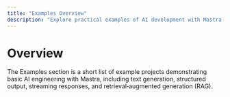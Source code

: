 ```yaml
---
title: "Examples Overview"
description: "Explore practical examples of AI development with Mastra, including text generation, RAG implementations, structured outputs, and multi-modal interactions. Learn how to build AI applications using OpenAI, Anthropic, and Google Gemini."
---
```



# Overview

The Examples section is a short list of example projects demonstrating basic AI engineering with Mastra, including text generation, structured output, streaming responses, and retrieval‐augmented generation (RAG).

<CardItems>
  <CardItem
    title="LLM"
    links={[
      { title: "Generate Text", href: "examples/llms/generate-text" },
      { title: "Use a System Prompt", href: "/examples/llms/use-a-system-prompt" },
      { title: "Describe an Image", href: "/examples/llms/describe-an-image" },
      { title: "Call Claude", href: "/examples/llms/call-claude" },
      { title: "Call Google Gemini", href: "/examples/llms/call-google-gemini" },
      {
        title: "Generate Objects with Structured Output",
        href: "/examples/llms/generate-object-with-structured-output",
      },
      { title: "Stream Text", href: "/examples/llms/stream-text" },
      {
        title: "Stream Objects with Structured Output",
        href: "/examples/llms/stream-object-with-structured-output",
      },
    ]}
  />
  <CardItem
    title="Agent"
    links={[
      {
        title: "Agent with System Prompt",
        href: "/examples/agents/system-prompt",
      },
    ]}
  />
  <CardItem
    title="Workflow"
    links={[
      {
        title: "Creating a Workflow",
        href: "/examples/workflows/creating-a-workflow",
      },
      {
        title: "Using a Tool as a Step",
        href: "/examples/workflows/using-a-tool-as-a-step",
      },
      { title: "Parallel Steps", href: "/examples/workflows/parallel-steps" },
      { title: "Sequential Steps", href: "/examples/workflows/sequential-steps" },
      { title: "Branching Paths", href: "/examples/workflows/branching-paths" },
      {
        title: "Cyclical Dependencies",
        href: "/examples/workflows/cyclical-dependencies",
      },
      { title: "Calling an LLM", href: "/examples/workflows/calling-llm" },
      { title: "Calling an Agent", href: "/examples/workflows/calling-agent" },
    ]}
  />
  <CardItem
    title="RAG"
    links={[
      { title: "Chunk Text", href: "/examples/rag/chunk-text" },
      { title: "Chunk Markdown", href: "/examples/rag/chunk-markdown" },
      { title: "Chunk HTML", href: "/examples/rag/chunk-html" },
      { title: "Chunk JSON", href: "/examples/rag/chunk-json" },
      { title: "Embed Text Chunk", href: "/examples/rag/embed-text-chunk" },
      { title: "Embed Chunk Array", href: "/examples/rag/embed-chunk-array" },
      { title: "Adjust Chunk Size", href: "/examples/rag/adjust-chunk-size" },
      {
        title: "Adjust Chunk Delimiters",
        href: "/examples/rag/adjust-chunk-delimiters",
      },
      {
        title: "Embed Text with Cohere",
        href: "/examples/rag/embed-text-with-cohere",
      },
      {
        title: "Insert Embedding in Pinecone",
        href: "/examples/rag/insert-embedding-in-pinecone",
      },
      {
        title: "Insert Embedding in PgVector",
        href: "/examples/rag/insert-embedding-in-pgvector",
      },
      { title: "Retrieve Results", href: "/examples/rag/retrieve-results" },
      { title: "Basic RAG", href: "/examples/rag/basic-rag" },
      { title: "Optimizing Information Density", href: "/examples/rag/cleanup-rag" },
      { title: "Metadata Filtering", href: "/examples/rag/filter-rag" },
      { title: "Chain of Thought Prompting", href: "/examples/rag/cot-rag" },
      { title: "Chain of Thought Prompting w/Workflow", href: "/examples/rag/cot-workflow-rag" },
    ]}
  />
</CardItems>

